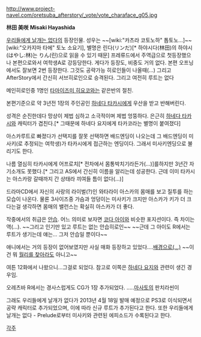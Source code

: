 http://www.project-navel.com/oretsuba_afterstory/_vote/vote_charaface_g05.jpg

'''林田 美咲'''
'''Misaki Hayashida'''

[[우리들에게 날개는 없다]]의 등장인물. 성우는 ~~[wiki:"카츠라 코토노하" 톱토노...]~~ [wiki:"오카지마 타에" 토노 소요기], 별명은 린다(リンだ)[* 하야시다(林田)의 하야시(はやし:林)는 りん(린)으로 읽을 수 있기 때문]
프레류드에서 주역급으로 첫등장했으나 본편으로와서 여학생A로 강등당한다. 게다가 등장도, 비중도 거의 없다.
본편 오프닝에서도 잘보면 2번 등장한다. 그것도 공략가능 히로인들이 나올때(...)
그리고 AfterStory에서 간신히 서브히로인으로 승격된다. 그리고 여전히 루트는 없다

메인히로인중 1명인 [[타마이즈미 히요코]]와는 같은반의 절친.

본편기준으로 약 3년전 1장의 주인공인 [[하네다 타카시]]에게 우산을 받고 반해버린다.

성격은 순진한데다 망상이 제법 심하고 소극적이며 제법 엉뚱하다. 은근히 [[하네다 타카시]]와 캐릭터가 겹친다.[* 그때문에 하네다 요지에게 타카코라는 별명이 붙여졌다]

아스카루트로 빠졌다가 선택지를 잘못 선택하면 배드엔딩이 나오는데 그 배드엔딩이 미사키(로 추정되는 여학생)가 타카시에게 접근하는 엔딩이다. 그래서 미사키엔딩으로 불리기도 한다. 

나름 열심히 타카시에게 어프로치[* 전차에서 몸통박치기라든가(...)]를하지만 3년간 자기소개도 못했다.[* 그리고 AS에서 간신히 이름을 알리는데 성공한다. 근데 이미 타카시는 아스카랑 갈때까지 간 상태라 끼여들 틈이 없다(...)]

드라마CD에서 자신의 사랑의 라이벌(?)인 와타라이 아스카의 몸매를 보고 질투를 하는 모습이 나온다. 물론 3사이즈중 가슴과 엉덩이는 미사키가 크지만 아스카가 키가 더 크다는걸 생각하면 몸매의 밸런스는 확실히 아스카가 더 좋다.

작중에서의 취급은 [[안습]]. 어느 의미로 보자면 [[코다 아이]]와 비슷한 포지션이다. 즉 차이는역(...). ~~그리고 인기만 있고 루트는 없는 안습히로인~~
~~근데 그 아이도 R에서는 루트가 생기는데 얘는... 그저 안습일 뿐이다~~

애니에서는 거의 등장이 없어보였지만 사실 매화 등장하고 있었다....[http://www.nicovideo.jp/watch/sm14963400 배경으로(...)] 
~~이건 뭐 [[월리를 찾아라]]도 아니고~~

여튼 12화에서 나왔으니...그걸로 되었다. 참고로 이쪽은 [[하네다 요지]]와 관련이 생긴 경우임.

오레츠바 R에서는 경사스럽게도 CG가 1장 추가되었다.
.....[[마사토]]의 판치라씬이

그래도 우리들에게 날개가 없다가 2013년 4월 18일 발매 예정으로 PS3로 이식되면서 공략 캐릭터로 추가되었으며, 이에 따라 신규 루트가 추가된다고 한다. 또한 우리들에게 날개는 없다 - Prelude로부터 미사키와 관련된 에피소드가 수록된다고 한다.

[[각주]]
